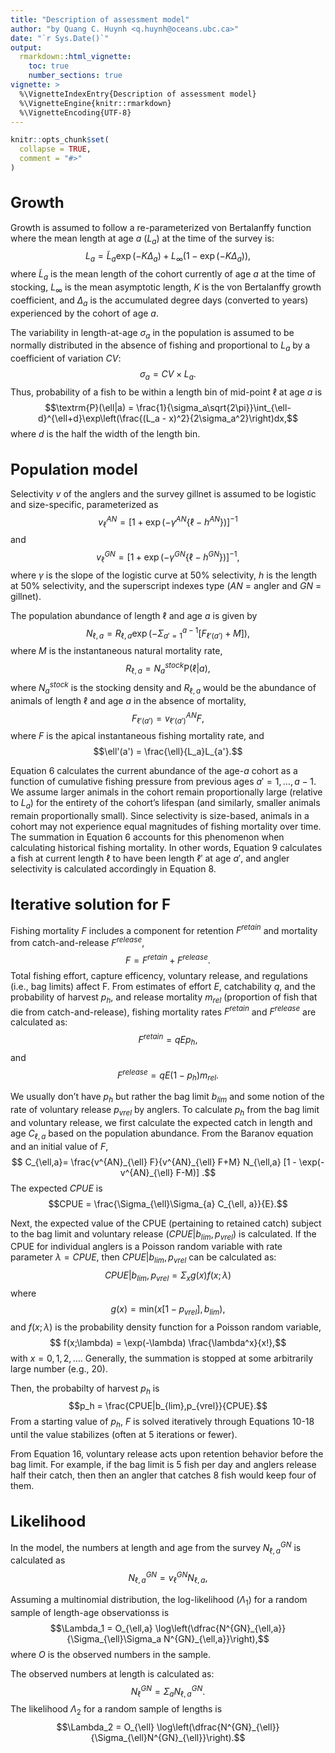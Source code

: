 ```yaml
---
title: "Description of assessment model"
author: "by Quang C. Huynh <q.huynh@oceans.ubc.ca>"
date: "`r Sys.Date()`"
output: 
  rmarkdown::html_vignette: 
    toc: true
    number_sections: true
vignette: >
  %\VignetteIndexEntry{Description of assessment model}
  %\VignetteEngine{knitr::rmarkdown}
  %\VignetteEncoding{UTF-8}
---
```

<script type="text/x-mathjax-config">
  MathJax.Hub.Config({ TeX: { equationNumbers: {autoNumber: "all"} } });
</script>

<style type="text/css">
h1 { /* Header 1 */
 font-size: 24px;
}
</style>

```r
knitr::opts_chunk$set(
  collapse = TRUE,
  comment = "#>"
)
```

# Growth
Growth is assumed to follow a re-parameterized von Bertalanffy function where the mean length at age $a$ ($L_a$) at the time of the survey is:
$$L_a = \tilde{L}_{a} \exp(-K \Delta_a) + L_{\infty}(1 - \exp(-K \Delta_a)),$$
where $\tilde{L}_{a}$ is the mean length of the cohort currently of age $a$ at the time of stocking, $L_{\infty}$ is the mean asymptotic length, $K$ is the von Bertalanffy growth coefficient, and $\Delta_a$ is the accumulated degree days (converted to years) experienced by the cohort of age $a$.

The variability in length-at-age $\sigma_a$ in the population is assumed to be normally distributed in the absence of fishing and proportional to $L_a$ by a coefficient of variation $CV$:
$$\sigma_a = CV \times L_a.$$
Thus, probability of a fish to be within a length bin of mid-point $\ell$ at age $a$ is
$$\textrm{P}(\ell|a) = \frac{1}{\sigma_a\sqrt{2\pi}}\int_{\ell-d}^{\ell+d}\exp\left(\frac{(L_a - x)^2}{2\sigma_a^2}\right)dx,$$
where $d$ is the half the width of the length bin.

# Population model
Selectivity $v$ of the anglers and the survey gillnet is assumed to be logistic and size-specific, parameterized as
$$v^{AN}_{\ell} = [1 + \exp(-\gamma^{AN}\{\ell - h^{AN}\})]^{-1} $$
and 
$$v^{GN}_{\ell} = [1 + \exp(-\gamma^{GN}\{\ell - h^{GN}\})]^{-1}, $$
where $\gamma$ is the slope of the logistic curve at 50% selectivity, $h$ is the length at 50% selectivity, and the superscript indexes type ($AN$ = angler and $GN$ = gillnet).

The population abundance of length $\ell$ and age $a$ is given by
$$N_{\ell,a} = R_{\ell,a}\exp(-\Sigma_{a'=1}^{a-1} [F_{\ell'(a')} + M]),$$
where $M$ is the instantaneous natural mortality rate,
$$R_{\ell,a} = N^{stock}_a \textrm{P}(\ell|a),$$
where $N^{stock}_a$ is the stocking density and $R_{\ell,a}$ would be the abundance of animals of length $\ell$ and age $a$ in the absence of mortality,
$$ F_{\ell'(a')} = v_{\ell'(a')}^{AN} F,$$
where $F$ is the apical instantaneous fishing mortality rate, and
$$\ell'(a') = \frac{\ell}{L_a}L_{a'}.$$

Equation 6 calculates the current abundance of the age-$a$ cohort as a function of cumulative fishing pressure from previous ages $a' = 1, \ldots, a-1$. We assume larger animals in the cohort remain proportionally large (relative to $L_{a}$) for the entirety of the cohort's lifespan (and similarly, smaller animals remain proportionally small). Since selectivity is size-based, animals in a cohort may not experience equal magnitudes of fishing mortality over time. The summation in Equation 6 accounts for this phenomenon when calculating historical fishing mortality. In other words, Equation 9 calculates a fish at current length $\ell$ to have been length $\ell'$ at age $a'$, and angler selectivity is calculated accordingly in Equation 8.

# Iterative solution for F

Fishing mortality $F$ includes a component for retention $F^{retain}$ and mortality from catch-and-release $F^{release}$,
$$F = F^{retain} + F^{release}.$$
Total fishing effort, capture efficency, voluntary release, and regulations (i.e., bag limits) affect F. From estimates of effort $E$, catchability $q$, and the probability of harvest $p_h$, and release mortality $m_{rel}$ (proportion of fish that die from catch-and-release), fishing mortality rates $F^{retain}$ and $F^{release}$ are calculated as:
$$F^{retain} = qEp_h,$$
and
$$F^{release} = qE(1-p_h)m_{rel}.$$

We usually don't have $p_h$ but rather the bag limit $b_{lim}$ and some notion of the rate of voluntary release $p_{vrel}$ by anglers. To calculate $p_h$ from the bag limit and voluntary release, we first calculate the expected catch in length and age $C_{\ell,a}$ based on the population abundance. From the Baranov equation and an initial value of $F$, 
$$ C_{\ell,a}= \frac{v^{AN}_{\ell} F}{v^{AN}_{\ell} F+M} N_{\ell,a} [1 - \exp(-v^{AN}_{\ell} F-M)] .$$
The expected $CPUE$ is
$$CPUE = \frac{\Sigma_{\ell}\Sigma_{a} C_{\ell, a}}{E}.$$

Next, the expected value of the CPUE (pertaining to retained catch) subject to the bag limit and voluntary release ($CPUE | b_{lim},p_{vrel}$) is calculated. If the CPUE for individual anglers is a Poisson random variable with rate parameter $\lambda = CPUE$, then $CPUE|b_{lim},p_{vrel}$ can be calculated as:
$$CPUE|b_{lim},p_{vrel} = \Sigma_x g(x) f(x;\lambda) $$
where
$$ g(x) = \textrm{min}(x[1-p_{vrel}], b_{lim}),$$
and $f(x;\lambda)$ is the probability density function for a Poisson random variable,
$$ f(x;\lambda) = \exp(-\lambda) \frac{\lambda^x}{x!},$$
with $x = 0, 1, 2, \ldots$. Generally, the summation is stopped at some arbitrarily large number (e.g., 20). 

Then, the probabilty of harvest $p_h$ is
$$p_h = \frac{CPUE|b_{lim},p_{vrel}}{CPUE}.$$
From a starting value of $p_h$, $F$ is solved iteratively through Equations 10-18 until the value stabilizes (often at 5 iterations or fewer). 

From Equation 16, voluntary release acts upon retention behavior before the bag limit. For example, if the bag limit is 5 fish per day and anglers release half their catch, then then an angler that catches 8 fish would keep four of them.

# Likelihood

In the model, the numbers at length and age from the survey $N^{GN}_{\ell,a}$ is calculated as
$$N^{GN}_{\ell,a} = v^{GN}_{\ell} N_{\ell,a},$$

Assuming a multinomial distribution, the log-likelihood ($\Lambda_1$) for a random sample of length-age observationss is
$$\Lambda_1 = O_{\ell,a} \log\left(\dfrac{N^{GN}_{\ell,a}}{\Sigma_{\ell}\Sigma_a N^{GN}_{\ell,a}}\right),$$
where $O$ is the observed numbers in the sample.

The observed numbers at length is calculated as:
$$N^{GN}_{\ell} = \Sigma_a N^{GN}_{\ell,a}.$$
The likelihood $\Lambda_2$ for a random sample of lengths is
$$\Lambda_2 = O_{\ell} \log\left(\dfrac{N^{GN}_{\ell}}{\Sigma_{\ell}N^{GN}_{\ell}}\right).$$

